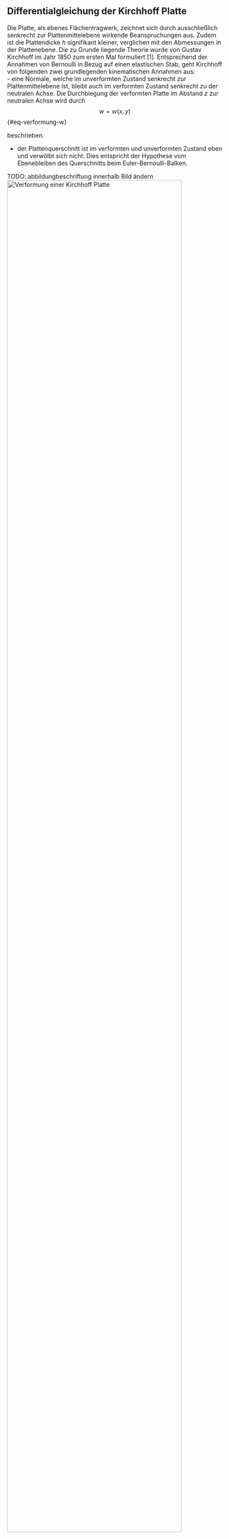 ## Differentialgleichung der Kirchhoff Platte{#sec-kirchhoffschen-plattentheorie}

Die Platte, als ebenes Flächentragwerk, zeichnet sich durch  ausschließlich senkrecht zur Plattenmittelebene wirkende Beanspruchungen aus. Zudem ist die Plattendicke $h$ signifikant kleiner, verglichen mit den Abmessungen in der Plattenebene.
Die zu Grunde liegende Theorie wurde von Gustav Kirchhoff im Jahr 1850 zum ersten Mal formuliert [1]. Entsprechend der Annahmen von Bernoulli in Bezug auf einen elastischen Stab, geht Kirchhoff von folgenden zwei grundlegenden kinematischen Annahmen aus:
\
- eine Normale, welche im unverformten Zustand senkrecht zur Plattenmittelebene ist, bleibt auch im verformten Zustand senkrecht zu der neutralen Achse. Die Durchbiegung der verformten Platte im Abstand $z$ zur neutralen Achse wird durch 
$$ 
w = w(x,y) 
$$ {#eq-verformung-w}

beschrieben.

- der Plattenquerschnitt ist im verformten und unverformten Zustand eben und verwölbt sich nicht. Dies entspricht der Hypothese vom Ebenebleiben des Querschnitts beim Euler-Bernoulli-Balken. 

TODO: abbildungbeschriftung innerhalb Bild ändern
![Verformung einer Kirchhoff Platte](00-pics/Kirchhoff.png){width=90%}

![Verformung einer Reissner-Mindlin Platte](00-pics/Reissner-Mindlin.png){width=90%}

Neben dem beschriebenen schubstarren Plattenmodell nach Kirchhoff, darf das Modell der schubweichen Platte nicht unerwähnt bleiben. Letzteres wird in der Fachliteratur vielfach als Reissner-Mindlin-Platte aufgeführt. Den wesentlichen Unterschied stellt die Normalenhypothese dar. Die Hypothese vom Ebenebleiben des Querschnitts bleibt bei der schubweichen Platte bestehen, wohingegen die Normalenhypothese fallengelassen wird. Infolgedessen sind die Biegewinkel $\theta$ nicht mehr abhängig von der Durchbiegung und stellen unabhängige Freiheitsgrade dar. Eine weitere Folge sind transversale Schubverzerrungen, welche bei der Kirchhoff-Platte vernachlässigt werden.
\

### kinematische Gleichungen (Verschiebungsfeld) {#sec-kinematik}

Zur Formulierung der kinematischen Gleichungen werden die partiellen Ableitung von $w(x,y)$ nach $x$, beziehungsweise $y$ berechnet, welche die Neigung der neutralen Ebene angeben. Der Winkel des Steigungsdreiecks von $\frac{\partial w}{\partial y}$ oder $\frac{\partial w}{\partial x}$ an dem Punkt $P(x,y)$ der Ebene, entspricht dem Verdrehwinkel der Fläche an dem Punkt $P(x,y)$ um die x-Achse oder y-Achse. In Abhängigkeit der Verdrehwinkel

$$ 
\theta_x (x,y) = arctan(-\frac{\partial w(x,y)}{\partial y}) 
$$ {#eq-black-scholes-02}

und
$$ 
\theta_y (x,y) = arctan(-\frac{\partial w(x,y)}{\partial x}) 
$$ {#eq-black-scholes-03}

werden die horizontalen Verschiebungen des Punktes P
$$ 
u(x,y,z)=sin(\theta_x (x,y)) \cdot z
$$ {#eq-black-scholes-04}

und
$$ 
v(x,y,z)=sin(\theta_y (x,y)) \cdot z
$$ {#eq-black-scholes-05}

berechnet. 
Unter der weiteren Annahme, dass die Verschiebungen und die Verdrehungen klein sind gilt $sin(\theta_x) \approx \theta$ und $sin(\theta_y) \approx \theta$ und es ergeben sich die Zusammenhänge
$$ 
u(x,y,z) = - z \cdot \frac{\partial w(x,y)}{\partial x} 
$$ {#eq-verschiebung-u}
$$ 
v(x,y,z) = - z \cdot \frac{\partial w(x,y)}{\partial y}. 
$$ {#eq-verschiebung-v}

Die Gesetztmäßigkeiten nach @eq-verformung-w, @eq-verschiebung-u und @eq-verschiebung-v werden in der Literatur auch als Verschiebungsfeld nach der Kirchhoffschen Plattentheorie bezeichnet.

![Verdrehung und Verschiebung eines Punktes nach Kirchhoff](00-pics/Verschiebung.png){#fig-horizontale-Verschiebung width=100%}

### Materialgesetz {#sec-materialgesetz}

Die bisher betrachteten kinematischen Gleichungen sind unabhäging von materialspezifischen Eigenschaften. Um das mechanische Verhalten der Platte vollständig zu beschreiben, besteht die Notwendigkeit der Einführung eines Materialgesetztes. Bei der Betrachtung von linear-elastischem Materialverhalten, also einem linearen Zusammenhang zwischen Spannungen und Verzerrungen, kann das Material durch das _verallgemeinerte Hooksche Gesetz_ mit

\

$$
\sigma = E \cdot \epsilon
$$ {#eq-black-scholes-08}

und
$$
\tau = G \cdot \gamma
$$ {#eq-black-scholes-09}

dargestellt werden. Die Normalspannung $\sigma$ und die Schubspannung $\tau$ werden durch das Elastizitätsmodul $E$ bzw. das Schubmodul $G$ und die Dehung $\epsilon$ bzw. die Schubverzerrung $\gamma$ ausgedrückt. Diese Gesetzmäßigkeiten gelten für  Materialien, dessen Verhalten richtungsunabhängig ist (isotropes Verhalten).

### Verzerrungsfeld {#sec-verzerrung}

Aus dem Verschiebungsfeld nach Kirchhoff lässt sich das Verzerrungsfeld herleiten. Die Dehnungen 

$$ 
\begin{align} 
\epsilon_{xx} &= \frac{\partial u}{\partial x}= -z \cdot \frac{\partial^2 w}{\partial x^2} \\
\epsilon_{yy} &=\frac{\partial v}{\partial y}= -z \cdot \frac{\partial^2 w}{\partial y^2} \\
\end{align}
$$ {#eq-dehnungen}

beschreiben die Längenänderung der Platte in $x$- bzw. $y$-Richtung. Entsprechend der Kirchhoffschen Plattentheorie verschwindet die Dehnung $\epsilon_{zz}$ auf Grund der Annahme der gleichbleibenen Plattendicke $h$. Die Schubverzerrung 
$$ 
\begin{align} 
\gamma_{xy} &= \frac{\partial u}{\partial y} + \frac{\partial v}{\partial x} =-2z \cdot \frac{\partial^2 w}{\partial x \partial y}, \\ 
\end{align}
$$ {#eq-schubverzerrung-gleitung}

oder auch Gleitung, beschreibt eine Winkeländerung. Konsistent mit den in @eq-verschiebung-u und @eq-verschiebung-v getroffenen Annahmen, als Folge des Ebenbleibens der Querschnitte, ergeben sich die Schubverzerrungen
$$ 
\begin{align} 
\gamma_{xz} &= \frac{\partial u}{\partial z} - \frac{\partial w}{\partial x} = \frac{\partial w}{\partial x}- \frac{\partial w}{\partial x} =0\\ 
\gamma_{yz} &= \frac{\partial v}{\partial z} - \frac{\partial w}{\partial y} = \frac{\partial w}{\partial y} - \frac{\partial w}{\partial y} =0.\\ 
\end{align}
$$ {#eq-schubverzerrung}

Durch die Definition der Krümmungen mit
$$ 
\begin{align}  
\kappa_{xx} &= -\frac{\partial^2 w}{\partial x^2} \\
\kappa_{yy} &= -\frac{\partial^2 w}{\partial y^2} \\
\kappa_{xy} &= -2 \frac{\partial^2 w}{\partial x \partial y} \\ 
\end{align}
$$ {#eq-kruemmung}

kann das Verzerrungsfeld nach der Kirchhoffschen Plattentheorie 
als Vektor-Matrix-Produkt mit
$$
\left[ \begin{array}{center}
\epsilon_{xx} \\ 
\epsilon_{yy} \\ 
\gamma_{xy} 
\end{array}\right]
=
z \kappa 
= 
z 
\left[ \begin{array}{center}
\kappa_{xx} \\ 
\kappa_{yy} \\ 
\kappa_{xy} 
\end{array}\right]
= 
-z 
\left[ \begin{array}{center}
\frac{\partial^2 w}{\partial x^2} \\
\frac{\partial^2 w}{\partial y^2} \\
-2 \frac{\partial^2 w}{\partial x \partial y} 
\end{array}\right]
$$ {#eq-black-scholes}

beschrieben werden. Bei der isotropen Platte mit linear-elastischem Materialverhalten lässt sich das Spannungsfeld aus dem oben beschriebenem Verzerrungsfeld herleiten. Die Spannungen
$$
\begin{align}
\sigma_{xx} &= \frac{E}{1-\nu^2} \cdot (\epsilon_{xx} + \nu \cdot \epsilon_{yy}) \\
\sigma_{yy} &= \frac{E}{1-\nu^2} \cdot (\nu \cdot \epsilon_{xx} + \epsilon_{yy}) \\
\tau_{xy}   &= \frac{E}{2 \cdot (1+\nu)}  \cdot \gamma_{xy}\ 
\end{align}
$$ {#eq-spannungen}

sind linear veränderlich über die Plattendicken $h$. 

__TODO:__ auf Widersprüche der Kirchhoff Plattentheorie eingehen 

\

### Schnittgrößen {#sec-schnittgrößen}

Resultierend aus den Spannungskomponenten $\sigma_{xx}$,$\sigma_{yy}$ und $\tau_{xy}$ ergeben sich die Biegemomente $m_{xx}$ und $m_{yy}$ und das Drillmoment $m_{xy}$, definiert als Moment pro Längeneinheit. Die Momente lassen sich durch Integration der Spannungen über die Höhe der Platte und Multiplikation mit dem Hebelarm $z$ zu
$$
\begin{align}
m_{xx} &= \int_{-h/2}^{h/2} z \cdot \underbrace{\frac{E}{1-\nu^2} \cdot (\epsilon_{xx} + \nu \cdot \epsilon_{yy})}_{\sigma_{x x}} \cdot dz \\
m_{yy} &= \int_{-h/2}^{h/2} z \cdot \underbrace{\frac{E}{1-\nu^2} \cdot (\nu \cdot \epsilon_{xx}+ \epsilon_{yy})}_{\sigma_{y y}} \cdot dz \\
m_{xy} &= \int_{-h/2}^{h/2} z \cdot \underbrace{\frac{E}{2 \cdot (1+\nu)} \cdot \gamma_{xy}}_{\tau_{xy}} \cdot dz \\
\end{align}
$$ {#eq-black-scholes}

berechnen. Die isotrope Plattensteifigkeit 
$$
D = \frac{E \cdot h^3}{12 \cdot (1-\nu^2)}
$$ {#eq-plattensteifigkeit}

und die in @eq-kruemmung definierten Krümmungen $\kappa$ erlauben eine vereinfachte Darstellung der Momente
$$
\begin{align}
m_{xx} &= D \cdot (\kappa_{xx} + \nu \cdot \kappa_{yy}) &&= D \cdot (\frac{\partial^2 w}{\partial x^2} + \nu \cdot \frac{\partial^2 w}{\partial y^2}) \\
m_{yy} &= D \cdot (\nu \cdot \kappa_{xx} + \kappa_{yy}) &&= D \cdot (\nu \cdot \frac{\partial^2 w}{\partial x^2} + \frac{\partial^2 w}{\partial y^2}) \\
m_{xy} &= D \cdot \frac{1-\nu}{2} \cdot \kappa_{xy} &&= D \cdot \frac{1-\nu}{2} \cdot (-2 \frac{\partial^2 w}{\partial x \partial y}).
\end{align}
$$ {#eq-black-scholes}

![Normalspannungen und resultierende Biegemomente](00-pics/Biegemoment.png){width=100%}

![eben Schubspannungen und resultierende Drillmomente](00-pics/Drillmomente.png){width=100%}

Um die Querkräfte zu berechnen werden im Normalfall die transversalen Schubspannungen über die Plattendicke $h$ integriert. Bei der Kirchhoffschen Plattentheorie ist dies nicht möglich, da, wie in @eq-schubverzerrung dargestellt, die Schubverzerrungen und somit die Schubspannungen gemäß der getroffenen Annahmen verschwinden. Die Querkräfte ergeben sich allein aus den Gleichgewichtsbedingungen (s. Kapitel Gleichgewichtsbeziehungen) und lassen sich aus der dritten Ableitung der Verschiebung $w$ zu
$$
\begin{align}
q_{xx} &= D \cdot (\frac{\partial^3 w}{\partial x^3} + \nu \cdot \frac{\partial^3 w}{\partial y^3}) \\
q_{yy} &= D \cdot (\nu \cdot \frac{\partial^3 w}{\partial x^3} + \frac{\partial^3 w}{\partial y^3}) \\
\end{align} 
$$ {#eq-black-scholes}

berechnen.

![transversale Schubspannungen und resultierende Querkräfte](00-pics/Querkraft.png){width=100%}

### Gleichgewichtsbeziehungen & Plattengleichung {#sec-gleichgewicht}

Betrachtet wird zunächst ein Schnittelement einer Platte mit den Abmessungen $\Delta x$ und $\Delta y$, welches durch eine senkrecht zur Mittelebene angreifende Flächenlast $p(x,y)$ belastet wird. In @fig-schnittgroessen sind die Schnittgrößen welche am positiven sowie am negativen Schnittufer des Elements angreifen dargestellt. Die Definitionen der Schnittgrößen sind in @tbl-schnittgroessen abgebildet.

|        | Schnittufer $+$      |                 | Schnittufer $-$                                                       |
|--------|----------------------|-----------------|-----------------------------------------------------------------------|
|$M_x$   |$m_{xx}\cdot \Delta y$|$M_{x+\Delta x}$ |$(m_{xx} + \frac{\partial m_{xx}}{\partial x} \cdot \Delta x) \Delta y$| 
|$M_y$   |$m_{yy}\cdot \Delta x$|$M_{y+\Delta y}$ |$(m_{yy} + \frac{\partial m_{yy}}{\partial y} \cdot \Delta y) \Delta x$| 
|$M_{xy}$|$m_{xy}\cdot \Delta y$|$M_{xy+\Delta x}$|$(m_{xy} + \frac{\partial m_{xy}}{\partial x} \cdot \Delta x) \Delta y$| 
|$M_{yx}$|$m_{yx}\cdot \Delta x$|$M_{yx+\Delta y}$|$(m_{yx} + \frac{\partial m_{yx}}{\partial y} \cdot \Delta y) \Delta x$| 
|$Q_x$   |$q_{xx}\cdot \Delta y$|$Q_{x+\Delta x}$ |$(q_{xx} + \frac{\partial q_{xx}}{\partial x} \cdot \Delta x) \Delta y$| 
|$Q_y$   |$q_{yy}\cdot \Delta x$|$Q_{y+\Delta y}$ |$(q_{yy} + \frac{\partial q_{yy}}{\partial y} \cdot \Delta y) \Delta x$| 

: Schnittgrößen {#tbl-schnittgroessen}

\
\
\
\
Bei der Grenzbetrachtung $\Delta x \to 0$ und $\Delta y \to 0$ ergeben sich die Gleichgewichtsbeziehungen
$$     
\begin{align}
\frac{\partial Q_{xx}}{\partial x} + \frac{\partial Q_{yy}}{\partial y} + q &= 0 \\
\frac{\partial M_{xx}}{\partial x} + \frac{\partial M_{xy}}{\partial y} - Q_{xx} &= 0 \\
\frac{\partial M_{yy}}{\partial y} + \frac{\partial M_{xy}}{\partial y} - Q_{yy} &= 0. \\
\end{align}
$$ {#eq-gleichgewichtsbeziehungen}


Durch das Einsetzen der in Gleichungen 18 definierten Momente $m_{xx}$, $m_{yy}$ und $m_{xy}$ in die Gleichgewichtsbeziehungen, sowie das Ersetzen der Ausdrücke $Q_{xx}$ und $Q_{yy}$ in der ersten Gleichgewichtsbeziehung (@eq-gleichgewichtsbeziehungen) durch die Momentenausdrücke der zweiten und dritten Gleichgewichtsbeziehung (@eq-gleichgewichtsbeziehungen),erhält man die Differentialgleichung aus @eq-randwertproblem. Dieses Randwertproblem wird auch als schwache Form des Problems bezeichnet.

![Schnittgrößen](00-pics/Schnittgroessen.png){#fig-schnittgroessen width=100%}

::: {.block fill="luma(230)" inset="8pt" radius="4pt"}

*Randwertproblem (D)* \

Gesucht ist die Funktion $w:[\quad] \to \mathbb{R}^2$ welche die Differentialgleichung
$$
 D \cdot [\frac{\partial^4 w}{\partial x^4} + 2 \cdot \frac{\partial^2 w}{\partial x^2 \partial y^2} + \frac{\partial^4 w}{\partial y^4}] = q 
$${#eq-randwertproblem}

und die Randbedingungen

__TODO:__ Randbedingungen

erfüllt.
\

:::

Das Randwertproblem wird als Divergenz des Gradienten von $w$ wie folgt ausgedrückt:
$$
D \cdot \Delta \Delta w(x,y) = q 
$$ {#eq-black-scholes}
